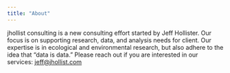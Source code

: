```yaml
---
title: "About"
---
```


jhollist consulting is a new consulting effort started by Jeff Hollister.  Our focus is on supporting research, data, and analysis needs for client.  Our expertise is in ecological and environmental research, but also adhere to the idea that "data is data."  Please reach out if you are interested in our services: <jeff@jhollist.com> 
